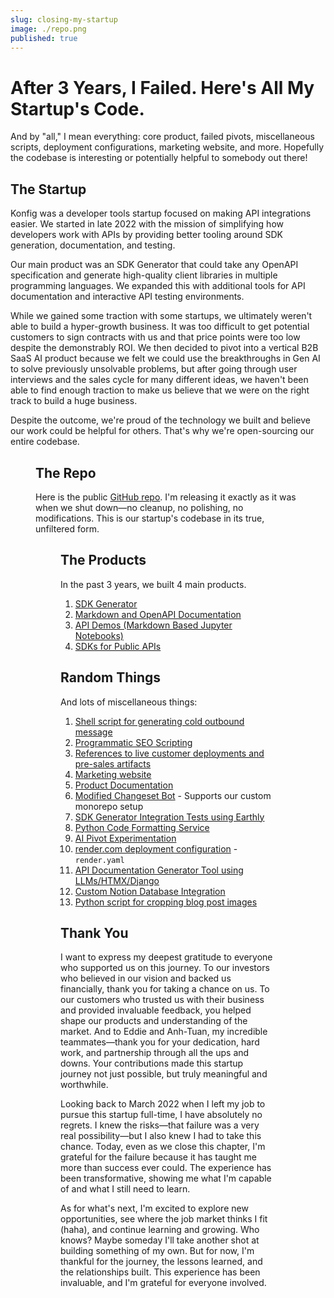 ```yaml
---
slug: closing-my-startup
image: ./repo.png
published: true
---
```



# After 3 Years, I Failed. Here's All My Startup's Code.


And by "all," I mean everything: core product, failed pivots, miscellaneous
scripts, deployment configurations, marketing website, and more. Hopefully the
codebase is interesting or potentially helpful to somebody out there!

## The Startup

Konfig was a developer tools startup focused on making API integrations easier.
We started in late 2022 with the mission of simplifying how developers work with
APIs by providing better tooling around SDK generation, documentation, and
testing.

Our main product was an SDK Generator that could take any OpenAPI specification
and generate high-quality client libraries in multiple programming languages. We
expanded this with additional tools for API documentation and interactive API
testing environments.

While we gained some traction with some startups, we ultimately weren't able to
build a hyper-growth business. It was too difficult to get potential customers to
sign contracts with us and that price points were too low despite the
demonstrably ROI. We then decided to pivot into a vertical B2B SaaS AI product
because we felt we could use the breakthroughs in Gen AI to solve previously
unsolvable problems, but after going through user interviews and the sales cycle
for many different ideas, we haven't been able to find enough traction to make
us believe that we were on the right track to build a huge business.

Despite the outcome, we're proud of the technology we built and believe our work
could be helpful for others. That's why we're open-sourcing our entire codebase.

<Figure
  src={require("./landing.png").default}
  caption="The Konfig landing page"
/>

## The Repo

Here is the public [GitHub repo](https://github.com/konfig-dev/konfig). I'm releasing it exactly as it was when we shut down—no cleanup, no polishing, no modifications. This is our startup's codebase in its true, unfiltered form.

<Figure
  src={require("./repo.png").default}
  caption="The Konfig GitHub repository containing all our startup's code: the good, the bad, and the ugly."
/>

## The Products

In the past 3 years, we built 4 main products.

1. [SDK Generator](https://github.com/konfig-dev/konfig/tree/main/generator)
2. [Markdown and OpenAPI Documentation](https://github.com/konfig-dev/konfig/tree/main/generator/konfig-next-app)
3. [API Demos (Markdown Based Jupyter Notebooks)](https://github.com/konfig-dev/konfig/tree/main/generator/konfig-python-remote-code-executor)
4. [SDKs for Public APIs](https://github.com/konfig-dev/konfig/tree/main/sdks)

## Random Things

And lots of miscellaneous things:

1. [Shell script for generating cold outbound message](https://github.com/konfig-dev/konfig/blob/main/misc/sales/generate_message.sh)
2. [Programmatic SEO Scripting](https://github.com/konfig-dev/konfig/blob/main/sdks/scripts/generate-published.ts)
3. [References to live customer deployments and pre-sales artifacts](https://github.com/konfig-dev/konfig/tree/main/customers)
4. [Marketing website](https://github.com/konfig-dev/konfig/tree/main/konfigthis.com)
5. [Product Documentation](https://github.com/konfig-dev/konfig/tree/main/generator/konfig-docs)
6. [Modified Changeset Bot](https://github.com/konfig-dev/konfig/tree/main/generator/konfig-changeset-bot) - Supports our custom monorepo setup
7. [SDK Generator Integration Tests using Earthly](https://github.com/konfig-dev/konfig/tree/main/generator/konfig-integration-tests)
8. [Python Code Formatting Service](https://github.com/konfig-dev/konfig/tree/main/generator/konfig-python-formatter-server-blackd)
9. [AI Pivot Experimentation](https://github.com/konfig-dev/konfig/tree/main/misc/building_ai_applications)
10. [render.com deployment configuration](https://github.com/konfig-dev/konfig/blob/main/render.yaml) - `render.yaml`
11. [API Documentation Generator Tool using LLMs/HTMX/Django](https://github.com/konfig-dev/konfig/tree/main/enterprise)
12. [Custom Notion Database Integration](https://github.com/konfig-dev/konfig/blob/main/generator/konfig-dash/api/src/functions/sdkSignupForm/sdkSignupForm.ts)
13. [Python script for cropping blog post images](https://github.com/konfig-dev/konfig/blob/main/generator/konfig-docs/blog/2024/04/htmx-assets/slides/crop.py)


## Thank You

I want to express my deepest gratitude to everyone who supported us on this
journey. To our investors who believed in our vision and backed us financially,
thank you for taking a chance on us. To our customers who trusted us with their
business and provided invaluable feedback, you helped shape our products and
understanding of the market. And to Eddie and Anh-Tuan, my incredible
teammates—thank you for your dedication, hard work, and partnership through all
the ups and downs. Your contributions made this startup journey not just
possible, but truly meaningful and worthwhile.

Looking back to March 2022 when I left my job to pursue this startup full-time,
I have absolutely no regrets. I knew the risks—that failure was a very real
possibility—but I also knew I had to take this chance. Today, even as we close
this chapter, I'm grateful for the failure because it has taught me more than
success ever could. The experience has been transformative, showing me what I'm
capable of and what I still need to learn.

As for what's next, I'm excited to explore new opportunities, see where the job
market thinks I fit (haha), and continue learning and growing. Who knows? Maybe
someday I'll take another shot at building something of my own. But for now, I'm
thankful for the journey, the lessons learned, and the relationships built. This
experience has been invaluable, and I'm grateful for everyone involved.